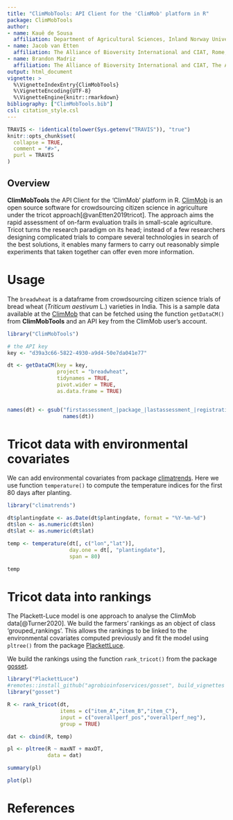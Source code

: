 ```yaml
---
title: "ClimMobTools: API Client for the 'ClimMob' platform in R"
package: ClimMobTools
author:
- name: Kauê de Sousa
  affiliation: Department of Agricultural Sciences, Inland Norway University of Applied Sciences, Hamar, Norway / The Alliance of Bioversity International and CIAT, Rome, Italy
- name: Jacob van Etten
  affiliation: The Alliance of Bioversity International and CIAT, Rome, Italy
- name: Brandon Madriz
  affiliation: The Alliance of Bioversity International and CIAT, The Americas – Costa Rica Office, Turrialba, Costa Rica
output: html_document
vignette: >
  %\VignetteIndexEntry{ClimMobTools}
  %\VignetteEncoding{UTF-8}
  %\VignetteEngine{knitr::rmarkdown}
bibliography: ["ClimMobTools.bib"]
csl: citation_style.csl
---
```


```r
TRAVIS <- !identical(tolower(Sys.getenv("TRAVIS")), "true")
knitr::opts_chunk$set(
  collapse = TRUE,
  comment = "#>",
  purl = TRAVIS
)
```

## Overview

**ClimMobTools** the API Client for the 'ClimMob' platform in R. [ClimMob](https://climmob.net/) is an open source software for crowdsourcing citizen science in agriculture under the tricot approach[@vanEtten2019tricot]. The approach aims the rapid assessment of on-farm evaluation trails in small-scale agriculture. Tricot turns the research paradigm on its head; instead of a few researchers designing complicated trials to compare several technologies in search of the best solutions, it enables many farmers to carry out reasonably simple experiments that taken together can offer even more information.

# Usage

The `breadwheat` is a dataframe from crowdsourcing citizen science trials of bread wheat (*Triticum aestivum* L.) varieties in India. This is a sample data available at the [ClimMob](https://climmob.net/) that can be fetched using the function `getDataCM()` from **ClimMobTools** and an API key from the ClimMob user's account.

```r
library("ClimMobTools")

# the API key
key <- "d39a3c66-5822-4930-a9d4-50e7da041e77"

dt <- getDataCM(key = key, 
                project = "breadwheat",
                tidynames = TRUE,
                pivot.wider = TRUE, 
                as.data.frame = TRUE)


names(dt) <- gsub("firstassessment_|package_|lastassessment_|registration_", "",
                  names(dt))

```

# Tricot data with environmental covariates

We can add environmental covariates from package [climatrends](https://CRAN.R-project.org/package=climatrends). Here we use function `temperature()` to compute the temperature indices for the first 80 days after planting. 

```r
library("climatrends")

dt$plantingdate <- as.Date(dt$plantingdate, format = "%Y-%m-%d")
dt$lon <- as.numeric(dt$lon)
dt$lat <- as.numeric(dt$lat)

temp <- temperature(dt[, c("lon","lat")], 
                    day.one = dt[, "plantingdate"],
                    span = 80)

temp
```


# Tricot data into rankings

The Plackett-Luce model is one approach to analyse the ClimMob data[@Turner2020]. We build the farmers' rankings as an object of class 'grouped_rankings'. This allows the rankings to be linked to the environmental covariates computed previously and fit the model using `pltree()` from the package [PlackettLuce](https://CRAN.R-project.org/package=PlackettLuce). 

We build the rankings using the function `rank_tricot()` from the package [gosset](https://agrobioinfoservices.github.io/gosset/). 

```r
library("PlackettLuce")
#remotes::install_github("agrobioinfoservices/gosset", build_vignettes = TRUE)
library("gosset")

R <- rank_tricot(dt, 
                 items = c("item_A","item_B","item_C"), 
                 input = c("overallperf_pos","overallperf_neg"),
                 group = TRUE)

dat <- cbind(R, temp)

pl <- pltree(R ~ maxNT + maxDT, 
             data = dat)

summary(pl)

plot(pl)

```


# References


